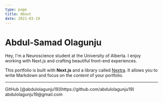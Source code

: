 ```yaml
---
type: page
title: About
date: 2021-03-19
---
```

# Abdul-Samad Olagunju
Hey, I'm a Neuroscience student at the University of Alberta. I enjoy working with Next.js and crafting beautiful front-end experiences.

This portfolio is built with **Next.js** and a library called [Nextra](https://nextra.vercel.app/). It allows you to write Markdown and focus on the _content_ of your portfolio.


---

<div>
  GitHub [@abdulolagunju19](https://github.com/abdulolagunju19)
  <br />
  abdulolagunju19@gmail.com
</div>

